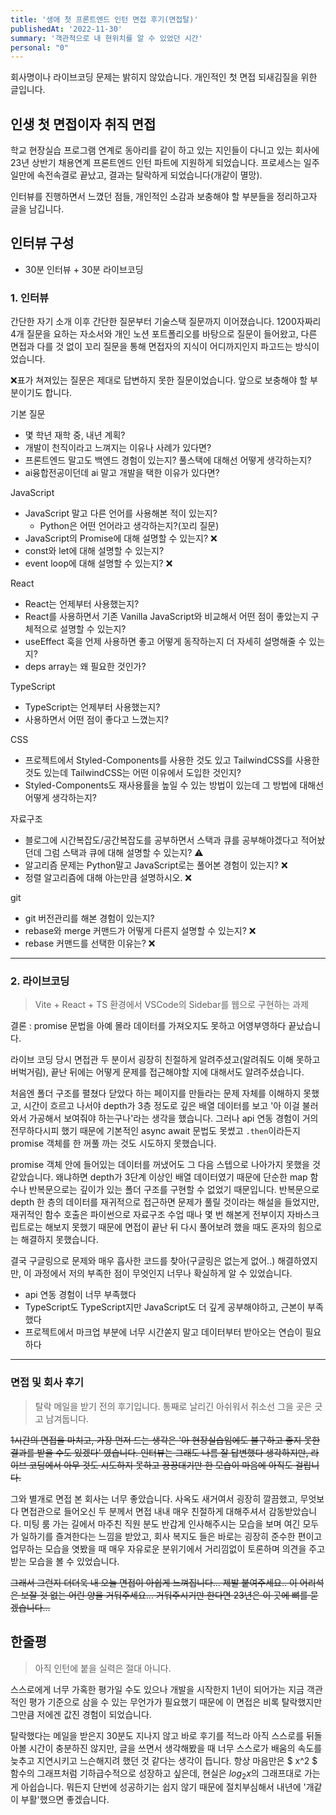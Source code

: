 ```yaml
---
title: '생애 첫 프론트엔드 인턴 면접 후기(면접탈)'
publishedAt: '2022-11-30'
summary: '객관적으로 내 현위치를 알 수 있었던 시간'
personal: "0"
---
```


<Callout emoji='❗️'>
  회사명이나 라이브코딩 문제는 밝히지 않았습니다. 개인적인 첫 면접 되새김질을
  위한 글입니다.
</Callout>

## 인생 첫 면접이자 취직 면접

학교 현장실습 프로그램 연계로 동아리를 같이 하고 있는 지인들이 다니고 있는 회사에 23년 상반기 채용연계 프론트엔드 인턴 파트에 지원하게 되었습니다. 프로세스는 일주일만에 속전속결로 끝났고, 결과는 탈락하게 되었습니다(개같이 멸망).

인터뷰를 진행하면서 느꼈던 점들, 개인적인 소감과 보충해야 할 부분들을 정리하고자 글을 남깁니다.

## 인터뷰 구성

- 30분 인터뷰 + 30분 라이브코딩

### 1. 인터뷰

간단한 자기 소개 이후 간단한 질문부터 기술스택 질문까지 이어졌습니다. 1200자짜리 4개 질문을 요하는 자소서와 개인 노션 포트폴리오를 바탕으로 질문이 들어왔고, 다른 면접과 다를 것 없이 꼬리 질문을 통해 면접자의 지식이 어디까지인지 파고드는 방식이었습니다.

❌표가 쳐져있는 질문은 제대로 답변하지 못한 질문이었습니다. 앞으로 보충해야 할 부분이기도 합니다.

기본 질문

- 몇 학년 재학 중, 내년 계획?
- 개발이 천직이라고 느껴지는 이유나 사례가 있다면?
- 프론트엔드 말고도 백엔드 경험이 있는지? 풀스택에 대해선 어떻게 생각하는지?
- ai융합전공이던데 ai 말고 개발을 택한 이유가 있다면?

JavaScript

- JavaScript 말고 다른 언어를 사용해본 적이 있는지?
  - Python은 어떤 언어라고 생각하는지?(꼬리 질문)
- JavaScript의 Promise에 대해 설명할 수 있는지? ❌
- const와 let에 대해 설명할 수 있는지?
- event loop에 대해 설명할 수 있는지? ❌

React

- React는 언제부터 사용했는지?
- React를 사용하면서 기존 Vanilla JavaScript와 비교해서 어떤 점이 좋았는지 구체적으로 설명할 수 있는지?
- useEffect 훅을 언제 사용하면 좋고 어떻게 동작하는지 더 자세히 설명해줄 수 있는지?
- deps array는 왜 필요한 것인가?

TypeScript

- TypeScript는 언제부터 사용했는지?
- 사용하면서 어떤 점이 좋다고 느꼈는지?

CSS

- 프로젝트에서 Styled-Components를 사용한 것도 있고 TailwindCSS를 사용한 것도 있는데 TailwindCSS는 어떤 이유에서 도입한 것인지?
- Styled-Components도 재사용률을 높일 수 있는 방법이 있는데 그 방법에 대해선 어떻게 생각하는지?

자료구조

- 블로그에 시간복잡도/공간복잡도를 공부하면서 스택과 큐를 공부해야겠다고 적어놨던데 그럼 스택과 큐에 대해 설명할 수 있는지? ⚠️
- 알고리즘 문제는 Python말고 JavaScript로는 풀어본 경험이 있는지? ❌
- 정렬 알고리즘에 대해 아는만큼 설명하시오. ❌

git

- git 버전관리를 해본 경험이 있는지?
- rebase와 merge 커맨드가 어떻게 다른지 설명할 수 있는지? ❌
- rebase 커맨드를 선택한 이유는? ❌

---

### 2. 라이브코딩

> Vite + React + TS 환경에서 VSCode의 Sidebar를 웹으로 구현하는 과제

결론 : promise 문법을 아예 몰라 데이터를 가져오지도 못하고 어영부영하다 끝났습니다.

라이브 코딩 당시 면접관 두 분이서 굉장히 친절하게 알려주셨고(알려줘도 이해 못하고 버벅거림), 끝난 뒤에는 어떻게 문제를 접근해야할 지에 대해서도 알려주셨습니다.

처음엔 폴더 구조를 펼쳤다 닫았다 하는 페이지를 만들라는 문제 자체를 이해하지 못했고, 시간이 흐르고 나서야 depth가 3층 정도로 깊은 배열 데이터를 보고 '아 이걸 불러와서 가공해서 보여줘야 하는구나'라는 생각을 했습니다. 그러나 api 연동 경험이 거의 전무하다시피 했기 때문에 기본적인 async await 문법도 못썼고 `.then`이라든지 promise 객체를 한 꺼풀 까는 것도 시도하지 못했습니다.

promise 객체 안에 들어있는 데이터를 꺼냈어도 그 다음 스텝으로 나아가지 못했을 것 같았습니다. 왜냐하면 depth가 3단계 이상인 배열 데이터였기 때문에 단순한 map 함수나 반복문으로는 깊이가 있는 폴더 구조를 구현할 수 없었기 때문입니다. 반복문으로 depth 한 층의 데이터를 재귀적으로 접근하면 문제가 풀릴 것이라는 해설을 들었지만, 재귀적인 함수 호출은 파이썬으로 자료구조 수업 때나 몇 번 해본게 전부이지 자바스크립트로는 해보지 못했기 때문에 면접이 끝난 뒤 다시 풀어보려 했을 때도 혼자의 힘으로는 해결하지 못했습니다.

결국 구글링으로 문제와 매우 흡사한 코드를 찾아(구글링은 없는게 없어..) 해결하였지만, 이 과정에서 저의 부족한 점이 무엇인지 너무나 확실하게 알 수 있었습니다.

- api 연동 경험이 너무 부족했다
- TypeScript도 TypeScript지만 JavaScript도 더 깊게 공부해야하고, 근본이 부족했다
- 프로젝트에서 마크업 부분에 너무 시간쏟지 말고 데이터부터 받아오는 연습이 필요하다

---

### 면접 및 회사 후기

> 탈락 메일을 받기 전의 후기입니다. 통째로 날리긴 아쉬워서 취소선 그을 곳은 긋고 남겨둡니다.

<strike>
  1시간의 면접을 마치고, 가장 먼저 드는 생각은 '아 현장실습임에도 불구하고 좋지
  못한 결과를 받을 수도 있겠다' 였습니다. 인터뷰는 그래도 나름 잘 답변했다
  생각하지만, 라이브 코딩에서 아무 것도 시도하지 못하고 끙끙대기만 한 모습이
  마음에 아직도 걸립니다.
</strike>

그와 별개로 면접 본 회사는 너무 좋았습니다. 사옥도 새거여서 굉장히 깔끔했고, 무엇보다 면접관으로 들어오신 두 분께서 면접 내내 매우 친절하게 대해주셔서 감동받았습니다. 미팅 룸 가는 길에서 마주친 직원 분도 반갑게 인사해주시는 모습을 보며 여긴 모두가 일하기를 즐겨한다는 느낌을 받았고, 회사 복지도 들은 바로는 굉장히 준수한 편이고 업무하는 모습을 엿봤을 때 매우 자유로운 분위기에서 거리낌없이 토론하며 의견을 주고받는 모습을 볼 수 있었습니다.

<strike>
  그래서 그런지 더더욱 내 오늘 면접이 아쉽게 느껴집니다... 제발 붙여주세요.. 이
  어리석은 보잘 것 없는 어린 양을 거둬주세요... 거둬주시기만 한다면 23년은 이
  곳에 뼈를 묻겠습니다...
</strike>

## 한줄평

> 아직 인턴에 붙을 실력은 절대 아니다.

스스로에게 너무 가혹한 평가일 수도 있으나 개발을 시작한지 1년이 되어가는 지금 객관적인 평가 기준으로 삼을 수 있는 무언가가 필요했기 때문에 이 면접은 비록 탈락했지만 그만큼 저에겐 값진 경험이 되었습니다.

탈락했다는 메일을 받은지 30분도 지나지 않고 바로 후기를 적느라 아직 스스로를 뒤돌아볼 시간이 충분하진 않지만, 글을 쓰면서 생각해봤을 때 너무 스스로가 배움의 속도를 늦추고 지연시키고 느슨해지려 했던 것 같다는 생각이 듭니다. 항상 마음만은 $ x^2 $ 함수의 그래프처럼 기하급수적으로 성장하고 싶은데, 현실은 $log_2x$의 그래프대로 가는게 아쉽습니다. 뭐든지 단번에 성공하기는 쉽지 않기 때문에 절치부심해서 내년에 '개같이 부활'했으면 좋겠습니다.
